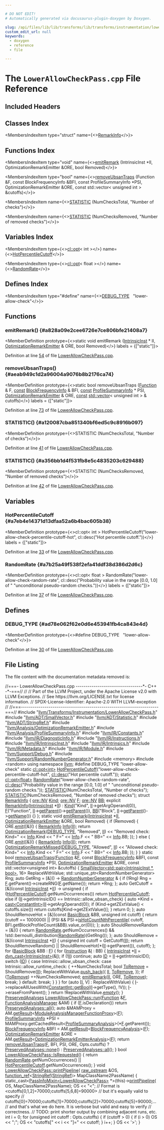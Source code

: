 ```yaml
---

# DO NOT EDIT!
# Automatically generated via docusaurus-plugin-doxygen by Doxygen.

slug: /api/files/lib/lib/transforms/lib/transforms/instrumentation/lowerallowcheckpass-cpp
custom_edit_url: null
keywords:
  - doxygen
  - reference
  - file

---
```





# The `LowerAllowCheckPass.cpp` File Reference

<DoxygenPage pluginConfig={pluginConfig}>



## Included Headers

<IncludesList>
<IncludesListItem
  filePath="llvm/Transforms/Instrumentation/LowerAllowCheckPass.h"
  permalink="/docs/api/files/include/include/llvm/include/llvm/transforms/include/llvm/transforms/instrumentation/lowerallowcheckpass-h"
  isLocal="true" />
<IncludesListItem
  filePath="llvm/ADT/SmallVector.h"
  permalink="/docs/api/files/include/include/llvm/include/llvm/adt/smallvector-h"
  isLocal="true" />
<IncludesListItem
  filePath="llvm/ADT/Statistic.h"
  permalink="/docs/api/files/include/include/llvm/include/llvm/adt/statistic-h"
  isLocal="true" />
<IncludesListItem
  filePath="llvm/ADT/StringRef.h"
  permalink="/docs/api/files/include/include/llvm/include/llvm/adt/stringref-h"
  isLocal="true" />
<IncludesListItem
  filePath="llvm/Analysis/OptimizationRemarkEmitter.h"
  permalink="/docs/api/files/include/include/llvm/include/llvm/analysis/optimizationremarkemitter-h"
  isLocal="true" />
<IncludesListItem
  filePath="llvm/Analysis/ProfileSummaryInfo.h"
  permalink="/docs/api/files/include/include/llvm/include/llvm/analysis/profilesummaryinfo-h"
  isLocal="true" />
<IncludesListItem
  filePath="llvm/IR/Constants.h"
  permalink="/docs/api/files/include/include/llvm/include/llvm/ir/constants-h"
  isLocal="true" />
<IncludesListItem
  filePath="llvm/IR/DiagnosticInfo.h"
  permalink="/docs/api/files/include/include/llvm/include/llvm/ir/diagnosticinfo-h"
  isLocal="true" />
<IncludesListItem
  filePath="llvm/IR/Instructions.h"
  permalink="/docs/api/files/include/include/llvm/include/llvm/ir/instructions-h"
  isLocal="true" />
<IncludesListItem
  filePath="llvm/IR/IntrinsicInst.h"
  permalink="/docs/api/files/include/include/llvm/include/llvm/ir/intrinsicinst-h"
  isLocal="true" />
<IncludesListItem
  filePath="llvm/IR/Intrinsics.h"
  permalink="/docs/api/files/include/include/llvm/include/llvm/ir/intrinsics-h"
  isLocal="true" />
<IncludesListItem
  filePath="llvm/IR/Metadata.h"
  permalink="/docs/api/files/include/include/llvm/include/llvm/ir/metadata-h"
  isLocal="true" />
<IncludesListItem
  filePath="llvm/IR/Module.h"
  permalink="/docs/api/files/include/include/llvm/include/llvm/ir/module-h"
  isLocal="true" />
<IncludesListItem
  filePath="llvm/Support/Debug.h"
  permalink="/docs/api/files/include/include/llvm/include/llvm/support/debug-h"
  isLocal="true" />
<IncludesListItem
  filePath="llvm/Support/RandomNumberGenerator.h"
  permalink="/docs/api/files/include/include/llvm/include/llvm/support/randomnumbergenerator-h"
  isLocal="true" />
<IncludesListItem
  filePath="memory"
  permalink=""
  isLocal="false" />
<IncludesListItem
  filePath="random"
  permalink=""
  isLocal="false" />
</IncludesList>

## Classes Index

<MembersIndex>

<MembersIndexItem
  type="struct"
  name={<><a href="/docs/api/structs/remarkinfo">RemarkInfo</a></>}>
</MembersIndexItem>

</MembersIndex>

## Functions Index

<MembersIndex>

<MembersIndexItem
  type="void"
  name={<><a href="#a828a09e2cee6726e7ce806bfe21408a7">emitRemark</a> (IntrinsicInst &#42;II, OptimizationRemarkEmitter &amp;ORE, bool Removed)</>}>
</MembersIndexItem>

<MembersIndexItem
  type="bool"
  name={<><a href="#aeab949c1d2a96004a9076b8b2176ca74">removeUbsanTraps</a> (Function &amp;F, const BlockFrequencyInfo &amp;BFI, const ProfileSummaryInfo &#42;PSI, OptimizationRemarkEmitter &amp;ORE, const std::vector&lt; unsigned int &gt; &amp;cutoffs)</>}>
</MembersIndexItem>

<MembersIndexItem
  name={<><a href="#a120087cba851340bf6ed5c9c8916b097">STATISTIC</a> (NumChecksTotal, &quot;Number of checks&quot;)</>}>
</MembersIndexItem>

<MembersIndexItem
  name={<><a href="#a356bb1d4f531fb8e5c4835203c629488">STATISTIC</a> (NumChecksRemoved, &quot;Number of removed checks&quot;)</>}>
</MembersIndexItem>

</MembersIndex>

## Variables Index

<MembersIndex>

<MembersIndexItem
  type={<><a href="/docs/api/classes/llvm/cl/opt">cl::opt</a>&lt; int &gt;</>}
  name={<><a href="#a7eb4e14371d13dfaa52a6b4bac605b38">HotPercentileCutoff</a></>}>
</MembersIndexItem>

<MembersIndexItem
  type={<><a href="/docs/api/classes/llvm/cl/opt">cl::opt</a>&lt; float &gt;</>}
  name={<><a href="#a7b25a49f538f2efa41ddf38d386d2d6c">RandomRate</a></>}>
</MembersIndexItem>

</MembersIndex>

## Defines Index

<MembersIndex>

<MembersIndexItem
  type="#define"
  name={<><a href="#ad78e062f62e0d6e453941fb4ca843e4d">DEBUG&#95;TYPE</a>&nbsp;&nbsp;&nbsp;&quot;lower-allow-check&quot;</>}>
</MembersIndexItem>

</MembersIndex>


<SectionDefinition>

## Functions

### emitRemark() {#a828a09e2cee6726e7ce806bfe21408a7}

<MemberDefinition
  prototype={<>static void emitRemark (<a href="/docs/api/classes/llvm/intrinsicinst">IntrinsicInst</a> &#42; II, <a href="/docs/api/classes/llvm/optimizationremarkemitter">OptimizationRemarkEmitter</a> &amp; ORE, bool Removed)</>}
  labels = {["static"]}>

Definition at line <a href="#l00054">54</a> of file <a href="/docs/api/files/lib/lib/transforms/lib/transforms/instrumentation/lowerallowcheckpass-cpp">LowerAllowCheckPass.cpp</a>.
</MemberDefinition>

### removeUbsanTraps() {#aeab949c1d2a96004a9076b8b2176ca74}

<MemberDefinition
  prototype={<>static bool removeUbsanTraps (<a href="/docs/api/classes/llvm/function">Function</a> &amp; F, <a href="/docs/api/files/lib/lib/target/lib/target/aarch64/aarch64promoteconstant-cpp/#a90f8350fecae261c25be85d38b451bff">const</a> <a href="/docs/api/classes/llvm/blockfrequencyinfo">BlockFrequencyInfo</a> &amp; BFI, <a href="/docs/api/files/lib/lib/target/lib/target/aarch64/aarch64promoteconstant-cpp/#a90f8350fecae261c25be85d38b451bff">const</a> <a href="/docs/api/classes/llvm/profilesummaryinfo">ProfileSummaryInfo</a> &#42; PSI, <a href="/docs/api/classes/llvm/optimizationremarkemitter">OptimizationRemarkEmitter</a> &amp; ORE, <a href="/docs/api/files/lib/lib/target/lib/target/aarch64/aarch64promoteconstant-cpp/#a90f8350fecae261c25be85d38b451bff">const</a> <a href="/docs/api/files/lib/lib/target/lib/target/amdgpu/amdgpupromotealloca-cpp/#ac760e37eba1d852d0a28011a1a0ce05f">std::vector</a>&lt; unsigned int &gt; &amp; cutoffs)</>}
  labels = {["static"]}>

Definition at line <a href="#l00073">73</a> of file <a href="/docs/api/files/lib/lib/transforms/lib/transforms/instrumentation/lowerallowcheckpass-cpp">LowerAllowCheckPass.cpp</a>.
</MemberDefinition>

### STATISTIC() {#a120087cba851340bf6ed5c9c8916b097}

<MemberDefinition
  prototype={<>STATISTIC (NumChecksTotal, &quot;Number of checks&quot;)</>}>

Definition at line <a href="#l00041">41</a> of file <a href="/docs/api/files/lib/lib/transforms/lib/transforms/instrumentation/lowerallowcheckpass-cpp">LowerAllowCheckPass.cpp</a>.
</MemberDefinition>

### STATISTIC() {#a356bb1d4f531fb8e5c4835203c629488}

<MemberDefinition
  prototype={<>STATISTIC (NumChecksRemoved, &quot;Number of removed checks&quot;)</>}>

Definition at line <a href="#l00042">42</a> of file <a href="/docs/api/files/lib/lib/transforms/lib/transforms/instrumentation/lowerallowcheckpass-cpp">LowerAllowCheckPass.cpp</a>.
</MemberDefinition>

</SectionDefinition>

<SectionDefinition>

## Variables

### HotPercentileCutoff {#a7eb4e14371d13dfaa52a6b4bac605b38}

<MemberDefinition
  prototype={<>cl::opt&lt; int &gt; HotPercentileCutoff(&quot;lower-allow-check-percentile-cutoff-hot&quot;, cl::desc(&quot;Hot percentile cutoff.&quot;))</>}
  labels = {["static"]}>

Definition at line <a href="#l00033">33</a> of file <a href="/docs/api/files/lib/lib/transforms/lib/transforms/instrumentation/lowerallowcheckpass-cpp">LowerAllowCheckPass.cpp</a>.
</MemberDefinition>

### RandomRate {#a7b25a49f538f2efa41ddf38d386d2d6c}

<MemberDefinition
  prototype={<>cl::opt&lt; float &gt; RandomRate(&quot;lower-allow-check-random-rate&quot;, cl::desc(&quot;Probability value in the range &#91;0.0, 1.0&#93; of &quot; &quot;unconditional pseudo-random checks.&quot;))</>}
  labels = {["static"]}>

Definition at line <a href="#l00037">37</a> of file <a href="/docs/api/files/lib/lib/transforms/lib/transforms/instrumentation/lowerallowcheckpass-cpp">LowerAllowCheckPass.cpp</a>.
</MemberDefinition>

</SectionDefinition>

<SectionDefinition>

## Defines

### DEBUG&#95;TYPE {#ad78e062f62e0d6e453941fb4ca843e4d}

<MemberDefinition
  prototype={<>#define DEBUG&#95;TYPE&nbsp;&nbsp;&nbsp;&quot;lower-allow-check&quot;</>}>

Definition at line <a href="#l00030">30</a> of file <a href="/docs/api/files/lib/lib/transforms/lib/transforms/instrumentation/lowerallowcheckpass-cpp">LowerAllowCheckPass.cpp</a>.
</MemberDefinition>

</SectionDefinition>

## File Listing

The file content with the documentation metadata removed is:

<ProgramListing>

<Link id="l00001" /><CodeLine lineNumber="1"><span class="doxyHighlightComment">//===- LowerAllowCheckPass.cpp ----------------------------------&#42;- C++ -&#42;-===//</span></CodeLine>
<Link id="l00002" /><CodeLine lineNumber="2"><span class="doxyHighlightComment">//</span></CodeLine>
<Link id="l00003" /><CodeLine lineNumber="3"><span class="doxyHighlightComment">// Part of the LLVM Project, under the Apache License v2.0 with LLVM Exceptions.</span></CodeLine>
<Link id="l00004" /><CodeLine lineNumber="4"><span class="doxyHighlightComment">// See https://llvm.org/LICENSE.txt for license information.</span></CodeLine>
<Link id="l00005" /><CodeLine lineNumber="5"><span class="doxyHighlightComment">// SPDX-License-Identifier: Apache-2.0 WITH LLVM-exception</span></CodeLine>
<Link id="l00006" /><CodeLine lineNumber="6"><span class="doxyHighlightComment">//</span></CodeLine>
<Link id="l00007" /><CodeLine lineNumber="7"><span class="doxyHighlightComment">//===----------------------------------------------------------------------===//</span></CodeLine>
<Link id="l00008" /><CodeLine lineNumber="8"></CodeLine>
<Link id="l00009" /><CodeLine lineNumber="9"><span class="doxyHighlightPreprocessor">#include &quot;<a href="/docs/api/files/include/include/llvm/include/llvm/transforms/include/llvm/transforms/instrumentation/lowerallowcheckpass-h">llvm/Transforms/Instrumentation/LowerAllowCheckPass.h</a>&quot;</span></CodeLine>
<Link id="l00010" /><CodeLine lineNumber="10"></CodeLine>
<Link id="l00011" /><CodeLine lineNumber="11"><span class="doxyHighlightPreprocessor">#include &quot;<a href="/docs/api/files/include/include/llvm/include/llvm/adt/smallvector-h">llvm/ADT/SmallVector.h</a>&quot;</span></CodeLine>
<Link id="l00012" /><CodeLine lineNumber="12"><span class="doxyHighlightPreprocessor">#include &quot;<a href="/docs/api/files/include/include/llvm/include/llvm/adt/statistic-h">llvm/ADT/Statistic.h</a>&quot;</span></CodeLine>
<Link id="l00013" /><CodeLine lineNumber="13"><span class="doxyHighlightPreprocessor">#include &quot;<a href="/docs/api/files/include/include/llvm/include/llvm/adt/stringref-h">llvm/ADT/StringRef.h</a>&quot;</span></CodeLine>
<Link id="l00014" /><CodeLine lineNumber="14"><span class="doxyHighlightPreprocessor">#include &quot;<a href="/docs/api/files/include/include/llvm/include/llvm/analysis/optimizationremarkemitter-h">llvm/Analysis/OptimizationRemarkEmitter.h</a>&quot;</span></CodeLine>
<Link id="l00015" /><CodeLine lineNumber="15"><span class="doxyHighlightPreprocessor">#include &quot;<a href="/docs/api/files/include/include/llvm/include/llvm/analysis/profilesummaryinfo-h">llvm/Analysis/ProfileSummaryInfo.h</a>&quot;</span></CodeLine>
<Link id="l00016" /><CodeLine lineNumber="16"><span class="doxyHighlightPreprocessor">#include &quot;<a href="/docs/api/files/include/include/llvm/include/llvm/ir/constants-h">llvm/IR/Constants.h</a>&quot;</span></CodeLine>
<Link id="l00017" /><CodeLine lineNumber="17"><span class="doxyHighlightPreprocessor">#include &quot;<a href="/docs/api/files/include/include/llvm/include/llvm/ir/diagnosticinfo-h">llvm/IR/DiagnosticInfo.h</a>&quot;</span></CodeLine>
<Link id="l00018" /><CodeLine lineNumber="18"><span class="doxyHighlightPreprocessor">#include &quot;<a href="/docs/api/files/include/include/llvm/include/llvm/ir/instructions-h">llvm/IR/Instructions.h</a>&quot;</span></CodeLine>
<Link id="l00019" /><CodeLine lineNumber="19"><span class="doxyHighlightPreprocessor">#include &quot;<a href="/docs/api/files/include/include/llvm/include/llvm/ir/intrinsicinst-h">llvm/IR/IntrinsicInst.h</a>&quot;</span></CodeLine>
<Link id="l00020" /><CodeLine lineNumber="20"><span class="doxyHighlightPreprocessor">#include &quot;<a href="/docs/api/files/include/include/llvm/include/llvm/ir/intrinsics-h">llvm/IR/Intrinsics.h</a>&quot;</span></CodeLine>
<Link id="l00021" /><CodeLine lineNumber="21"><span class="doxyHighlightPreprocessor">#include &quot;<a href="/docs/api/files/include/include/llvm/include/llvm/ir/metadata-h">llvm/IR/Metadata.h</a>&quot;</span></CodeLine>
<Link id="l00022" /><CodeLine lineNumber="22"><span class="doxyHighlightPreprocessor">#include &quot;<a href="/docs/api/files/include/include/llvm/include/llvm/ir/module-h">llvm/IR/Module.h</a>&quot;</span></CodeLine>
<Link id="l00023" /><CodeLine lineNumber="23"><span class="doxyHighlightPreprocessor">#include &quot;<a href="/docs/api/files/include/include/llvm/include/llvm/support/debug-h">llvm/Support/Debug.h</a>&quot;</span></CodeLine>
<Link id="l00024" /><CodeLine lineNumber="24"><span class="doxyHighlightPreprocessor">#include &quot;<a href="/docs/api/files/include/include/llvm/include/llvm/support/randomnumbergenerator-h">llvm/Support/RandomNumberGenerator.h</a>&quot;</span></CodeLine>
<Link id="l00025" /><CodeLine lineNumber="25"><span class="doxyHighlightPreprocessor">#include &lt;memory&gt;</span></CodeLine>
<Link id="l00026" /><CodeLine lineNumber="26"><span class="doxyHighlightPreprocessor">#include &lt;random&gt;</span></CodeLine>
<Link id="l00027" /><CodeLine lineNumber="27"></CodeLine>
<Link id="l00028" /><CodeLine lineNumber="28"><span class="doxyHighlightKeyword">using namespace </span><span class="doxyHighlight"><a href="/docs/api/namespaces/llvm">llvm</a>;</span></CodeLine>
<Link id="l00029" /><CodeLine lineNumber="29"></CodeLine>
<Link id="l00030" /><CodeLine lineNumber="30" lineLink="#ad78e062f62e0d6e453941fb4ca843e4d"><span class="doxyHighlightPreprocessor">#define DEBUG&#95;TYPE &quot;lower-allow-check&quot;</span></CodeLine>
<Link id="l00031" /><CodeLine lineNumber="31"></CodeLine>
<Link id="l00032" /><CodeLine lineNumber="32"><span class="doxyHighlightKeyword">static</span><span class="doxyHighlight"> <a href="/docs/api/classes/llvm/cl/opt">cl::opt&lt;int&gt;</a></span></CodeLine>
<Link id="l00033" /><CodeLine lineNumber="33" lineLink="#a7eb4e14371d13dfaa52a6b4bac605b38"><span class="doxyHighlight">    <a href="#a7eb4e14371d13dfaa52a6b4bac605b38">HotPercentileCutoff</a>(</span><span class="doxyHighlightStringLiteral">&quot;lower-allow-check-percentile-cutoff-hot&quot;</span><span class="doxyHighlight">,</span></CodeLine>
<Link id="l00034" /><CodeLine lineNumber="34"><span class="doxyHighlight">                        <a href="/docs/api/structs/llvm/cl/desc">cl::desc</a>(</span><span class="doxyHighlightStringLiteral">&quot;Hot percentile cutoff.&quot;</span><span class="doxyHighlight">));</span></CodeLine>
<Link id="l00035" /><CodeLine lineNumber="35"></CodeLine>
<Link id="l00036" /><CodeLine lineNumber="36"><span class="doxyHighlightKeyword">static</span><span class="doxyHighlight"> <a href="/docs/api/classes/llvm/cl/opt">cl::opt&lt;float&gt;</a></span></CodeLine>
<Link id="l00037" /><CodeLine lineNumber="37" lineLink="#a7b25a49f538f2efa41ddf38d386d2d6c"><span class="doxyHighlight">    <a href="#a7b25a49f538f2efa41ddf38d386d2d6c">RandomRate</a>(</span><span class="doxyHighlightStringLiteral">&quot;lower-allow-check-random-rate&quot;</span><span class="doxyHighlight">,</span></CodeLine>
<Link id="l00038" /><CodeLine lineNumber="38"><span class="doxyHighlight">               <a href="/docs/api/structs/llvm/cl/desc">cl::desc</a>(</span><span class="doxyHighlightStringLiteral">&quot;Probability value in the range &#91;0.0, 1.0&#93; of &quot;</span></CodeLine>
<Link id="l00039" /><CodeLine lineNumber="39"><span class="doxyHighlight">                        </span><span class="doxyHighlightStringLiteral">&quot;unconditional pseudo-random checks.&quot;</span><span class="doxyHighlight">));</span></CodeLine>
<Link id="l00040" /><CodeLine lineNumber="40"></CodeLine>
<Link id="l00041" /><CodeLine lineNumber="41" lineLink="#a120087cba851340bf6ed5c9c8916b097"><span class="doxyHighlight"><a href="/docs/api/files/include/include/llvm/include/llvm/adt/statistic-h/#ad6117415b93e5675d5a6c8e1855b3b2f">STATISTIC</a>(NumChecksTotal, </span><span class="doxyHighlightStringLiteral">&quot;Number of checks&quot;</span><span class="doxyHighlight">);</span></CodeLine>
<Link id="l00042" /><CodeLine lineNumber="42" lineLink="#a356bb1d4f531fb8e5c4835203c629488"><span class="doxyHighlight"><a href="/docs/api/files/include/include/llvm/include/llvm/adt/statistic-h/#ad6117415b93e5675d5a6c8e1855b3b2f">STATISTIC</a>(NumChecksRemoved, </span><span class="doxyHighlightStringLiteral">&quot;Number of removed checks&quot;</span><span class="doxyHighlight">);</span></CodeLine>
<Link id="l00043" /><CodeLine lineNumber="43"></CodeLine>
<Link id="l00044" /><CodeLine lineNumber="44" lineLink="/docs/api/structs/remarkinfo"><span class="doxyHighlightKeyword">struct </span><span class="doxyHighlight"><a href="/docs/api/structs/remarkinfo/#a1b5cf8ba776df7b10906174971d7225e">RemarkInfo</a> &#123;</span></CodeLine>
<Link id="l00045" /><CodeLine lineNumber="45" lineLink="/docs/api/structs/remarkinfo/#a21f0e40761fcb15a7b660fad53bd7c44"><span class="doxyHighlight">  <a href="/docs/api/namespaces/llvm/ore/#a5ca06dfbc998afac005414d8e9b7c234">ore::NV</a> <a href="/docs/api/structs/remarkinfo/#a21f0e40761fcb15a7b660fad53bd7c44">Kind</a>;</span></CodeLine>
<Link id="l00046" /><CodeLine lineNumber="46" lineLink="/docs/api/structs/remarkinfo/#a863bfbb9b17fc0594b9ec45b7f4e23b3"><span class="doxyHighlight">  <a href="/docs/api/namespaces/llvm/ore/#a5ca06dfbc998afac005414d8e9b7c234">ore::NV</a> <a href="/docs/api/structs/remarkinfo/#a863bfbb9b17fc0594b9ec45b7f4e23b3">F</a>;</span></CodeLine>
<Link id="l00047" /><CodeLine lineNumber="47" lineLink="/docs/api/structs/remarkinfo/#aea03e4e7c8b10e66acc24dafc56d7a87"><span class="doxyHighlight">  <a href="/docs/api/namespaces/llvm/ore/#a5ca06dfbc998afac005414d8e9b7c234">ore::NV</a> <a href="/docs/api/structs/remarkinfo/#aea03e4e7c8b10e66acc24dafc56d7a87">BB</a>;</span></CodeLine>
<Link id="l00048" /><CodeLine lineNumber="48" lineLink="/docs/api/structs/remarkinfo/#a1b5cf8ba776df7b10906174971d7225e"><span class="doxyHighlight">  </span><span class="doxyHighlightKeyword">explicit</span><span class="doxyHighlight"> <a href="/docs/api/structs/remarkinfo/#a1b5cf8ba776df7b10906174971d7225e">RemarkInfo</a>(<a href="/docs/api/classes/llvm/intrinsicinst">IntrinsicInst</a> &#42;<a href="/docs/api/files/lib/lib/target/lib/target/nvptx/nvvmintrrange-cpp/#ac5804672fc0850438d63caec770647f8">II</a>)</span></CodeLine>
<Link id="l00049" /><CodeLine lineNumber="49"><span class="doxyHighlight">      : <a href="/docs/api/structs/remarkinfo/#a21f0e40761fcb15a7b660fad53bd7c44">Kind</a>(</span><span class="doxyHighlightStringLiteral">&quot;Kind&quot;</span><span class="doxyHighlight">, <a href="/docs/api/files/lib/lib/target/lib/target/nvptx/nvvmintrrange-cpp/#ac5804672fc0850438d63caec770647f8">II</a>-&gt;getArgOperand(0)),</span></CodeLine>
<Link id="l00050" /><CodeLine lineNumber="50"><span class="doxyHighlight">        <a href="/docs/api/structs/remarkinfo/#a863bfbb9b17fc0594b9ec45b7f4e23b3">F</a>(</span><span class="doxyHighlightStringLiteral">&quot;Function&quot;</span><span class="doxyHighlight">, <a href="/docs/api/files/lib/lib/target/lib/target/nvptx/nvvmintrrange-cpp/#ac5804672fc0850438d63caec770647f8">II</a>-&gt;<a href="/docs/api/files/lib/lib/analysis/basicaliasanalysis-cpp/#a1b8850f1ed44c12bc3501175a71c251c">getParent</a>()-&gt;<a href="/docs/api/files/lib/lib/analysis/basicaliasanalysis-cpp/#a1b8850f1ed44c12bc3501175a71c251c">getParent</a>()),</span></CodeLine>
<Link id="l00051" /><CodeLine lineNumber="51"><span class="doxyHighlight">        <a href="/docs/api/structs/remarkinfo/#aea03e4e7c8b10e66acc24dafc56d7a87">BB</a>(</span><span class="doxyHighlightStringLiteral">&quot;Block&quot;</span><span class="doxyHighlight">, <a href="/docs/api/files/lib/lib/target/lib/target/nvptx/nvvmintrrange-cpp/#ac5804672fc0850438d63caec770647f8">II</a>-&gt;<a href="/docs/api/files/lib/lib/analysis/basicaliasanalysis-cpp/#a1b8850f1ed44c12bc3501175a71c251c">getParent</a>()-&gt;<a href="/docs/api/files/lib/lib/transforms/lib/transforms/objcarc/provenanceanalysisevaluator-cpp/#a2ee79648e8bce3ddbb26358ff10e3e82">getName</a>()) &#123;&#125;</span></CodeLine>
<Link id="l00052" /><CodeLine lineNumber="52"><span class="doxyHighlight">&#125;;</span></CodeLine>
<Link id="l00053" /><CodeLine lineNumber="53"></CodeLine>
<Link id="l00054" /><CodeLine lineNumber="54" lineLink="#a828a09e2cee6726e7ce806bfe21408a7"><span class="doxyHighlightKeyword">static</span><span class="doxyHighlight"> </span><span class="doxyHighlightKeywordType">void</span><span class="doxyHighlight"> <a href="#a828a09e2cee6726e7ce806bfe21408a7">emitRemark</a>(<a href="/docs/api/classes/llvm/intrinsicinst">IntrinsicInst</a> &#42;<a href="/docs/api/files/lib/lib/target/lib/target/nvptx/nvvmintrrange-cpp/#ac5804672fc0850438d63caec770647f8">II</a>, <a href="/docs/api/classes/llvm/optimizationremarkemitter">OptimizationRemarkEmitter</a> &amp;ORE,</span></CodeLine>
<Link id="l00055" /><CodeLine lineNumber="55"><span class="doxyHighlight">                       </span><span class="doxyHighlightKeywordType">bool</span><span class="doxyHighlight"> Removed) &#123;</span></CodeLine>
<Link id="l00056" /><CodeLine lineNumber="56"><span class="doxyHighlight">  </span><span class="doxyHighlightKeywordFlow">if</span><span class="doxyHighlight"> (Removed) &#123;</span></CodeLine>
<Link id="l00057" /><CodeLine lineNumber="57"><span class="doxyHighlight">    ORE.<a href="/docs/api/classes/llvm/optimizationremarkemitter/#aae6a98aea85aa3af87357cc5448db499">emit</a>(&#91;&amp;&#93;() &#123;</span></CodeLine>
<Link id="l00058" /><CodeLine lineNumber="58"><span class="doxyHighlight">      <a href="/docs/api/structs/remarkinfo">RemarkInfo</a> <a href="/docs/api/files/lib/lib/codegen/lib/codegen/globalisel/cseinfo-cpp/#a75f8a8519c2c9b30e7c06dc5e256fffa">Info</a>(<a href="/docs/api/files/lib/lib/target/lib/target/nvptx/nvvmintrrange-cpp/#ac5804672fc0850438d63caec770647f8">II</a>);</span></CodeLine>
<Link id="l00059" /><CodeLine lineNumber="59"><span class="doxyHighlight">      </span><span class="doxyHighlightKeywordFlow">return</span><span class="doxyHighlight"> <a href="/docs/api/classes/llvm/optimizationremark">OptimizationRemark</a>(<a href="/docs/api/files/include/include/llvm/include/llvm/adt/genericcycleimpl-h/#ad78e062f62e0d6e453941fb4ca843e4d">DEBUG&#95;TYPE</a>, </span><span class="doxyHighlightStringLiteral">&quot;Removed&quot;</span><span class="doxyHighlight">, <a href="/docs/api/files/lib/lib/target/lib/target/nvptx/nvvmintrrange-cpp/#ac5804672fc0850438d63caec770647f8">II</a>)</span></CodeLine>
<Link id="l00060" /><CodeLine lineNumber="60"><span class="doxyHighlight">             &lt;&lt; </span><span class="doxyHighlightStringLiteral">&quot;Removed check: Kind=&quot;</span><span class="doxyHighlight"> &lt;&lt; <a href="/docs/api/files/lib/lib/codegen/lib/codegen/globalisel/cseinfo-cpp/#a75f8a8519c2c9b30e7c06dc5e256fffa">Info</a>.Kind &lt;&lt; </span><span class="doxyHighlightStringLiteral">&quot; F=&quot;</span><span class="doxyHighlight"> &lt;&lt; <a href="/docs/api/files/lib/lib/codegen/lib/codegen/globalisel/cseinfo-cpp/#a75f8a8519c2c9b30e7c06dc5e256fffa">Info</a>.F</span></CodeLine>
<Link id="l00061" /><CodeLine lineNumber="61"><span class="doxyHighlight">             &lt;&lt; </span><span class="doxyHighlightStringLiteral">&quot; BB=&quot;</span><span class="doxyHighlight"> &lt;&lt; <a href="/docs/api/files/lib/lib/codegen/lib/codegen/globalisel/cseinfo-cpp/#a75f8a8519c2c9b30e7c06dc5e256fffa">Info</a>.BB;</span></CodeLine>
<Link id="l00062" /><CodeLine lineNumber="62"><span class="doxyHighlight">    &#125;);</span></CodeLine>
<Link id="l00063" /><CodeLine lineNumber="63"><span class="doxyHighlight">  &#125; </span><span class="doxyHighlightKeywordFlow">else</span><span class="doxyHighlight"> &#123;</span></CodeLine>
<Link id="l00064" /><CodeLine lineNumber="64"><span class="doxyHighlight">    ORE.<a href="/docs/api/classes/llvm/optimizationremarkemitter/#aae6a98aea85aa3af87357cc5448db499">emit</a>(&#91;&amp;&#93;() &#123;</span></CodeLine>
<Link id="l00065" /><CodeLine lineNumber="65"><span class="doxyHighlight">      <a href="/docs/api/structs/remarkinfo">RemarkInfo</a> <a href="/docs/api/files/lib/lib/codegen/lib/codegen/globalisel/cseinfo-cpp/#a75f8a8519c2c9b30e7c06dc5e256fffa">Info</a>(<a href="/docs/api/files/lib/lib/target/lib/target/nvptx/nvvmintrrange-cpp/#ac5804672fc0850438d63caec770647f8">II</a>);</span></CodeLine>
<Link id="l00066" /><CodeLine lineNumber="66"><span class="doxyHighlight">      </span><span class="doxyHighlightKeywordFlow">return</span><span class="doxyHighlight"> <a href="/docs/api/classes/llvm/optimizationremarkmissed">OptimizationRemarkMissed</a>(<a href="/docs/api/files/include/include/llvm/include/llvm/adt/genericcycleimpl-h/#ad78e062f62e0d6e453941fb4ca843e4d">DEBUG&#95;TYPE</a>, </span><span class="doxyHighlightStringLiteral">&quot;Allowed&quot;</span><span class="doxyHighlight">, <a href="/docs/api/files/lib/lib/target/lib/target/nvptx/nvvmintrrange-cpp/#ac5804672fc0850438d63caec770647f8">II</a>)</span></CodeLine>
<Link id="l00067" /><CodeLine lineNumber="67"><span class="doxyHighlight">             &lt;&lt; </span><span class="doxyHighlightStringLiteral">&quot;Allowed check: Kind=&quot;</span><span class="doxyHighlight"> &lt;&lt; <a href="/docs/api/files/lib/lib/codegen/lib/codegen/globalisel/cseinfo-cpp/#a75f8a8519c2c9b30e7c06dc5e256fffa">Info</a>.Kind &lt;&lt; </span><span class="doxyHighlightStringLiteral">&quot; F=&quot;</span><span class="doxyHighlight"> &lt;&lt; <a href="/docs/api/files/lib/lib/codegen/lib/codegen/globalisel/cseinfo-cpp/#a75f8a8519c2c9b30e7c06dc5e256fffa">Info</a>.F</span></CodeLine>
<Link id="l00068" /><CodeLine lineNumber="68"><span class="doxyHighlight">             &lt;&lt; </span><span class="doxyHighlightStringLiteral">&quot; BB=&quot;</span><span class="doxyHighlight"> &lt;&lt; <a href="/docs/api/files/lib/lib/codegen/lib/codegen/globalisel/cseinfo-cpp/#a75f8a8519c2c9b30e7c06dc5e256fffa">Info</a>.BB;</span></CodeLine>
<Link id="l00069" /><CodeLine lineNumber="69"><span class="doxyHighlight">    &#125;);</span></CodeLine>
<Link id="l00070" /><CodeLine lineNumber="70"><span class="doxyHighlight">  &#125;</span></CodeLine>
<Link id="l00071" /><CodeLine lineNumber="71"><span class="doxyHighlight">&#125;</span></CodeLine>
<Link id="l00072" /><CodeLine lineNumber="72"></CodeLine>
<Link id="l00073" /><CodeLine lineNumber="73" lineLink="#aeab949c1d2a96004a9076b8b2176ca74"><span class="doxyHighlightKeyword">static</span><span class="doxyHighlight"> </span><span class="doxyHighlightKeywordType">bool</span><span class="doxyHighlight"> <a href="#aeab949c1d2a96004a9076b8b2176ca74">removeUbsanTraps</a>(<a href="/docs/api/classes/llvm/function">Function</a> &amp;<a href="/docs/api/files/lib/lib/support/md5-cpp/#a96d73bbd7af15cb1fc38c3f4a3bd82e9">F</a>, </span><span class="doxyHighlightKeyword">const</span><span class="doxyHighlight"> <a href="/docs/api/classes/llvm/blockfrequencyinfo">BlockFrequencyInfo</a> &amp;BFI,</span></CodeLine>
<Link id="l00074" /><CodeLine lineNumber="74"><span class="doxyHighlight">                             </span><span class="doxyHighlightKeyword">const</span><span class="doxyHighlight"> <a href="/docs/api/classes/llvm/profilesummaryinfo">ProfileSummaryInfo</a> &#42;PSI,</span></CodeLine>
<Link id="l00075" /><CodeLine lineNumber="75"><span class="doxyHighlight">                             <a href="/docs/api/classes/llvm/optimizationremarkemitter">OptimizationRemarkEmitter</a> &amp;ORE,</span></CodeLine>
<Link id="l00076" /><CodeLine lineNumber="76"><span class="doxyHighlight">                             </span><span class="doxyHighlightKeyword">const</span><span class="doxyHighlight"> std::vector&lt;unsigned int&gt; &amp;cutoffs) &#123;</span></CodeLine>
<Link id="l00077" /><CodeLine lineNumber="77"><span class="doxyHighlight">  <a href="/docs/api/classes/llvm/smallvector">SmallVector&lt;std::pair&lt;IntrinsicInst &#42;, bool&gt;</a>, 16&gt; ReplaceWithValue;</span></CodeLine>
<Link id="l00078" /><CodeLine lineNumber="78"><span class="doxyHighlight">  std::unique&#95;ptr&lt;RandomNumberGenerator&gt; Rng;</span></CodeLine>
<Link id="l00079" /><CodeLine lineNumber="79"></CodeLine>
<Link id="l00080" /><CodeLine lineNumber="80"><span class="doxyHighlight">  </span><span class="doxyHighlightKeyword">auto</span><span class="doxyHighlight"> GetRng = &#91;&amp;&#93;() -&gt; <a href="/docs/api/classes/llvm/randomnumbergenerator">RandomNumberGenerator</a> &amp; &#123;</span></CodeLine>
<Link id="l00081" /><CodeLine lineNumber="81"><span class="doxyHighlight">    </span><span class="doxyHighlightKeywordFlow">if</span><span class="doxyHighlight"> (!Rng)</span></CodeLine>
<Link id="l00082" /><CodeLine lineNumber="82"><span class="doxyHighlight">      Rng = <a href="/docs/api/files/lib/lib/support/md5-cpp/#a96d73bbd7af15cb1fc38c3f4a3bd82e9">F</a>.getParent()-&gt;createRNG(<a href="/docs/api/files/lib/lib/support/md5-cpp/#a96d73bbd7af15cb1fc38c3f4a3bd82e9">F</a>.getName());</span></CodeLine>
<Link id="l00083" /><CodeLine lineNumber="83"><span class="doxyHighlight">    </span><span class="doxyHighlightKeywordFlow">return</span><span class="doxyHighlight"> &#42;Rng;</span></CodeLine>
<Link id="l00084" /><CodeLine lineNumber="84"><span class="doxyHighlight">  &#125;;</span></CodeLine>
<Link id="l00085" /><CodeLine lineNumber="85"></CodeLine>
<Link id="l00086" /><CodeLine lineNumber="86"><span class="doxyHighlight">  </span><span class="doxyHighlightKeyword">auto</span><span class="doxyHighlight"> GetCutoff = &#91;&amp;&#93;(</span><span class="doxyHighlightKeyword">const</span><span class="doxyHighlight"> <a href="/docs/api/classes/llvm/intrinsicinst">IntrinsicInst</a> &#42;<a href="/docs/api/files/lib/lib/target/lib/target/nvptx/nvvmintrrange-cpp/#ac5804672fc0850438d63caec770647f8">II</a>) -&gt; </span><span class="doxyHighlightKeywordType">unsigned</span><span class="doxyHighlight"> &#123;</span></CodeLine>
<Link id="l00087" /><CodeLine lineNumber="87"><span class="doxyHighlight">    </span><span class="doxyHighlightKeywordFlow">if</span><span class="doxyHighlight"> (<a href="#a7eb4e14371d13dfaa52a6b4bac605b38">HotPercentileCutoff</a>.getNumOccurrences())</span></CodeLine>
<Link id="l00088" /><CodeLine lineNumber="88"><span class="doxyHighlight">      </span><span class="doxyHighlightKeywordFlow">return</span><span class="doxyHighlight"> <a href="#a7eb4e14371d13dfaa52a6b4bac605b38">HotPercentileCutoff</a>;</span></CodeLine>
<Link id="l00089" /><CodeLine lineNumber="89"><span class="doxyHighlight">    </span><span class="doxyHighlightKeywordFlow">else</span><span class="doxyHighlight"> </span><span class="doxyHighlightKeywordFlow">if</span><span class="doxyHighlight"> (<a href="/docs/api/files/lib/lib/target/lib/target/nvptx/nvvmintrrange-cpp/#ac5804672fc0850438d63caec770647f8">II</a>-&gt;getIntrinsicID() == Intrinsic::allow&#95;ubsan&#95;check) &#123;</span></CodeLine>
<Link id="l00090" /><CodeLine lineNumber="90"><span class="doxyHighlight">      </span><span class="doxyHighlightKeyword">auto</span><span class="doxyHighlight"> &#42;Kind = <a href="/docs/api/namespaces/llvm/#ac4fc845f5ed92de63cd4474f128f5fc5">cast&lt;ConstantInt&gt;</a>(<a href="/docs/api/files/lib/lib/target/lib/target/nvptx/nvvmintrrange-cpp/#ac5804672fc0850438d63caec770647f8">II</a>-&gt;getArgOperand(0));</span></CodeLine>
<Link id="l00091" /><CodeLine lineNumber="91"><span class="doxyHighlight">      </span><span class="doxyHighlightKeywordFlow">if</span><span class="doxyHighlight"> (Kind-&gt;getZExtValue() &lt; cutoffs.size())</span></CodeLine>
<Link id="l00092" /><CodeLine lineNumber="92"><span class="doxyHighlight">        </span><span class="doxyHighlightKeywordFlow">return</span><span class="doxyHighlight"> cutoffs&#91;Kind-&gt;getZExtValue()&#93;;</span></CodeLine>
<Link id="l00093" /><CodeLine lineNumber="93"><span class="doxyHighlight">    &#125;</span></CodeLine>
<Link id="l00094" /><CodeLine lineNumber="94"></CodeLine>
<Link id="l00095" /><CodeLine lineNumber="95"><span class="doxyHighlight">    </span><span class="doxyHighlightKeywordFlow">return</span><span class="doxyHighlight"> 0;</span></CodeLine>
<Link id="l00096" /><CodeLine lineNumber="96"><span class="doxyHighlight">  &#125;;</span></CodeLine>
<Link id="l00097" /><CodeLine lineNumber="97"></CodeLine>
<Link id="l00098" /><CodeLine lineNumber="98"><span class="doxyHighlight">  </span><span class="doxyHighlightKeyword">auto</span><span class="doxyHighlight"> ShouldRemoveHot = &#91;&amp;&#93;(</span><span class="doxyHighlightKeyword">const</span><span class="doxyHighlight"> <a href="/docs/api/classes/llvm/basicblock">BasicBlock</a> &amp;BB, </span><span class="doxyHighlightKeywordType">unsigned</span><span class="doxyHighlight"> </span><span class="doxyHighlightKeywordType">int</span><span class="doxyHighlight"> cutoff) &#123;</span></CodeLine>
<Link id="l00099" /><CodeLine lineNumber="99"><span class="doxyHighlight">    </span><span class="doxyHighlightKeywordFlow">return</span><span class="doxyHighlight"> (cutoff == 1000000) ||</span></CodeLine>
<Link id="l00100" /><CodeLine lineNumber="100"><span class="doxyHighlight">           (PSI &amp;&amp; PSI-&gt;<a href="/docs/api/classes/llvm/profilesummaryinfo/#a829b6546f1d344de8cc5a6be1dd1e424">isHotCountNthPercentile</a>(</span></CodeLine>
<Link id="l00101" /><CodeLine lineNumber="101"><span class="doxyHighlight">                       cutoff, BFI.getBlockProfileCount(&amp;BB).value&#95;or(0)));</span></CodeLine>
<Link id="l00102" /><CodeLine lineNumber="102"><span class="doxyHighlight">  &#125;;</span></CodeLine>
<Link id="l00103" /><CodeLine lineNumber="103"></CodeLine>
<Link id="l00104" /><CodeLine lineNumber="104"><span class="doxyHighlight">  </span><span class="doxyHighlightKeyword">auto</span><span class="doxyHighlight"> ShouldRemoveRandom = &#91;&amp;&#93;() &#123;</span></CodeLine>
<Link id="l00105" /><CodeLine lineNumber="105"><span class="doxyHighlight">    </span><span class="doxyHighlightKeywordFlow">return</span><span class="doxyHighlight"> <a href="#a7b25a49f538f2efa41ddf38d386d2d6c">RandomRate</a>.getNumOccurrences() &amp;&amp;</span></CodeLine>
<Link id="l00106" /><CodeLine lineNumber="106"><span class="doxyHighlight">           !std::bernoulli&#95;distribution(<a href="#a7b25a49f538f2efa41ddf38d386d2d6c">RandomRate</a>)(GetRng());</span></CodeLine>
<Link id="l00107" /><CodeLine lineNumber="107"><span class="doxyHighlight">  &#125;;</span></CodeLine>
<Link id="l00108" /><CodeLine lineNumber="108"></CodeLine>
<Link id="l00109" /><CodeLine lineNumber="109"><span class="doxyHighlight">  </span><span class="doxyHighlightKeyword">auto</span><span class="doxyHighlight"> ShouldRemove = &#91;&amp;&#93;(</span><span class="doxyHighlightKeyword">const</span><span class="doxyHighlight"> <a href="/docs/api/classes/llvm/intrinsicinst">IntrinsicInst</a> &#42;<a href="/docs/api/files/lib/lib/target/lib/target/nvptx/nvvmintrrange-cpp/#ac5804672fc0850438d63caec770647f8">II</a>) &#123;</span></CodeLine>
<Link id="l00110" /><CodeLine lineNumber="110"><span class="doxyHighlight">    </span><span class="doxyHighlightKeywordType">unsigned</span><span class="doxyHighlight"> </span><span class="doxyHighlightKeywordType">int</span><span class="doxyHighlight"> cutoff = GetCutoff(<a href="/docs/api/files/lib/lib/target/lib/target/nvptx/nvvmintrrange-cpp/#ac5804672fc0850438d63caec770647f8">II</a>);</span></CodeLine>
<Link id="l00111" /><CodeLine lineNumber="111"><span class="doxyHighlight">    </span><span class="doxyHighlightKeywordFlow">return</span><span class="doxyHighlight"> ShouldRemoveRandom() || ShouldRemoveHot(&#42;(<a href="/docs/api/files/lib/lib/target/lib/target/nvptx/nvvmintrrange-cpp/#ac5804672fc0850438d63caec770647f8">II</a>-&gt;getParent()), cutoff);</span></CodeLine>
<Link id="l00112" /><CodeLine lineNumber="112"><span class="doxyHighlight">  &#125;;</span></CodeLine>
<Link id="l00113" /><CodeLine lineNumber="113"></CodeLine>
<Link id="l00114" /><CodeLine lineNumber="114"><span class="doxyHighlight">  </span><span class="doxyHighlightKeywordFlow">for</span><span class="doxyHighlight"> (<a href="/docs/api/classes/llvm/basicblock">BasicBlock</a> &amp;BB : <a href="/docs/api/files/lib/lib/support/md5-cpp/#a96d73bbd7af15cb1fc38c3f4a3bd82e9">F</a>) &#123;</span></CodeLine>
<Link id="l00115" /><CodeLine lineNumber="115"><span class="doxyHighlight">    </span><span class="doxyHighlightKeywordFlow">for</span><span class="doxyHighlight"> (<a href="/docs/api/classes/llvm/instruction">Instruction</a> &amp;<a href="/docs/api/files/lib/lib/support/md5-cpp/#ac0eafdc9ee161b71e7af98af736952fd">I</a> : BB) &#123;</span></CodeLine>
<Link id="l00116" /><CodeLine lineNumber="116"><span class="doxyHighlight">      <a href="/docs/api/classes/llvm/intrinsicinst">IntrinsicInst</a> &#42;<a href="/docs/api/files/lib/lib/target/lib/target/nvptx/nvvmintrrange-cpp/#ac5804672fc0850438d63caec770647f8">II</a> = <a href="/docs/api/namespaces/llvm/#a22eeee01734061ac1b31ccd994c49eef">dyn&#95;cast&lt;IntrinsicInst&gt;</a>(&amp;<a href="/docs/api/files/lib/lib/support/md5-cpp/#ac0eafdc9ee161b71e7af98af736952fd">I</a>);</span></CodeLine>
<Link id="l00117" /><CodeLine lineNumber="117"><span class="doxyHighlight">      </span><span class="doxyHighlightKeywordFlow">if</span><span class="doxyHighlight"> (!<a href="/docs/api/files/lib/lib/target/lib/target/nvptx/nvvmintrrange-cpp/#ac5804672fc0850438d63caec770647f8">II</a>)</span></CodeLine>
<Link id="l00118" /><CodeLine lineNumber="118"><span class="doxyHighlight">        </span><span class="doxyHighlightKeywordFlow">continue</span><span class="doxyHighlight">;</span></CodeLine>
<Link id="l00119" /><CodeLine lineNumber="119"><span class="doxyHighlight">      </span><span class="doxyHighlightKeyword">auto</span><span class="doxyHighlight"> <a href="/docs/api/namespaces/llvm/callingconv/#abdf8cf606905c10634e831390981b0ed">ID</a> = <a href="/docs/api/files/lib/lib/target/lib/target/nvptx/nvvmintrrange-cpp/#ac5804672fc0850438d63caec770647f8">II</a>-&gt;getIntrinsicID();</span></CodeLine>
<Link id="l00120" /><CodeLine lineNumber="120"><span class="doxyHighlight">      </span><span class="doxyHighlightKeywordFlow">switch</span><span class="doxyHighlight"> (<a href="/docs/api/namespaces/llvm/callingconv/#abdf8cf606905c10634e831390981b0ed">ID</a>) &#123;</span></CodeLine>
<Link id="l00121" /><CodeLine lineNumber="121"><span class="doxyHighlight">      </span><span class="doxyHighlightKeywordFlow">case</span><span class="doxyHighlight"> Intrinsic::allow&#95;ubsan&#95;check:</span></CodeLine>
<Link id="l00122" /><CodeLine lineNumber="122"><span class="doxyHighlight">      </span><span class="doxyHighlightKeywordFlow">case</span><span class="doxyHighlight"> Intrinsic::allow&#95;runtime&#95;check: &#123;</span></CodeLine>
<Link id="l00123" /><CodeLine lineNumber="123"><span class="doxyHighlight">        ++NumChecksTotal;</span></CodeLine>
<Link id="l00124" /><CodeLine lineNumber="124"></CodeLine>
<Link id="l00125" /><CodeLine lineNumber="125"><span class="doxyHighlight">        </span><span class="doxyHighlightKeywordType">bool</span><span class="doxyHighlight"> <a href="/docs/api/files/lib/lib/target/lib/target/arm/armlowoverheadloops-cpp/#a3bf42baf773b375802538951c88d8e12">ToRemove</a> = ShouldRemove(<a href="/docs/api/files/lib/lib/target/lib/target/nvptx/nvvmintrrange-cpp/#ac5804672fc0850438d63caec770647f8">II</a>);</span></CodeLine>
<Link id="l00126" /><CodeLine lineNumber="126"></CodeLine>
<Link id="l00127" /><CodeLine lineNumber="127"><span class="doxyHighlight">        ReplaceWithValue.<a href="/docs/api/classes/llvm/smallvectortemplatebase/#af42bfbc067df27c19ee2fc859df58799">push&#95;back</a>(&#123;</span></CodeLine>
<Link id="l00128" /><CodeLine lineNumber="128"><span class="doxyHighlight">            <a href="/docs/api/files/lib/lib/target/lib/target/nvptx/nvvmintrrange-cpp/#ac5804672fc0850438d63caec770647f8">II</a>,</span></CodeLine>
<Link id="l00129" /><CodeLine lineNumber="129"><span class="doxyHighlight">            <a href="/docs/api/files/lib/lib/target/lib/target/arm/armlowoverheadloops-cpp/#a3bf42baf773b375802538951c88d8e12">ToRemove</a>,</span></CodeLine>
<Link id="l00130" /><CodeLine lineNumber="130"><span class="doxyHighlight">        &#125;);</span></CodeLine>
<Link id="l00131" /><CodeLine lineNumber="131"><span class="doxyHighlight">        </span><span class="doxyHighlightKeywordFlow">if</span><span class="doxyHighlight"> (<a href="/docs/api/files/lib/lib/target/lib/target/arm/armlowoverheadloops-cpp/#a3bf42baf773b375802538951c88d8e12">ToRemove</a>)</span></CodeLine>
<Link id="l00132" /><CodeLine lineNumber="132"><span class="doxyHighlight">          ++NumChecksRemoved;</span></CodeLine>
<Link id="l00133" /><CodeLine lineNumber="133"><span class="doxyHighlight">        <a href="#a828a09e2cee6726e7ce806bfe21408a7">emitRemark</a>(<a href="/docs/api/files/lib/lib/target/lib/target/nvptx/nvvmintrrange-cpp/#ac5804672fc0850438d63caec770647f8">II</a>, ORE, <a href="/docs/api/files/lib/lib/target/lib/target/arm/armlowoverheadloops-cpp/#a3bf42baf773b375802538951c88d8e12">ToRemove</a>);</span></CodeLine>
<Link id="l00134" /><CodeLine lineNumber="134"><span class="doxyHighlight">        </span><span class="doxyHighlightKeywordFlow">break</span><span class="doxyHighlight">;</span></CodeLine>
<Link id="l00135" /><CodeLine lineNumber="135"><span class="doxyHighlight">      &#125;</span></CodeLine>
<Link id="l00136" /><CodeLine lineNumber="136"><span class="doxyHighlight">      </span><span class="doxyHighlightKeywordFlow">default</span><span class="doxyHighlight">:</span></CodeLine>
<Link id="l00137" /><CodeLine lineNumber="137"><span class="doxyHighlight">        </span><span class="doxyHighlightKeywordFlow">break</span><span class="doxyHighlight">;</span></CodeLine>
<Link id="l00138" /><CodeLine lineNumber="138"><span class="doxyHighlight">      &#125;</span></CodeLine>
<Link id="l00139" /><CodeLine lineNumber="139"><span class="doxyHighlight">    &#125;</span></CodeLine>
<Link id="l00140" /><CodeLine lineNumber="140"><span class="doxyHighlight">  &#125;</span></CodeLine>
<Link id="l00141" /><CodeLine lineNumber="141"></CodeLine>
<Link id="l00142" /><CodeLine lineNumber="142"><span class="doxyHighlight">  </span><span class="doxyHighlightKeywordFlow">for</span><span class="doxyHighlight"> (</span><span class="doxyHighlightKeyword">auto</span><span class="doxyHighlight"> &#91;<a href="/docs/api/files/lib/lib/support/md5-cpp/#ac0eafdc9ee161b71e7af98af736952fd">I</a>, V&#93; : ReplaceWithValue) &#123;</span></CodeLine>
<Link id="l00143" /><CodeLine lineNumber="143"><span class="doxyHighlight">    <a href="/docs/api/files/lib/lib/support/md5-cpp/#ac0eafdc9ee161b71e7af98af736952fd">I</a>-&gt;replaceAllUsesWith(<a href="/docs/api/classes/llvm/constantint/#afe7d477c6022fe7123b90e3b39c58e69">ConstantInt::getBool</a>(<a href="/docs/api/files/lib/lib/support/md5-cpp/#ac0eafdc9ee161b71e7af98af736952fd">I</a>-&gt;getType(), !V));</span></CodeLine>
<Link id="l00144" /><CodeLine lineNumber="144"><span class="doxyHighlight">    <a href="/docs/api/files/lib/lib/support/md5-cpp/#ac0eafdc9ee161b71e7af98af736952fd">I</a>-&gt;eraseFromParent();</span></CodeLine>
<Link id="l00145" /><CodeLine lineNumber="145"><span class="doxyHighlight">  &#125;</span></CodeLine>
<Link id="l00146" /><CodeLine lineNumber="146"></CodeLine>
<Link id="l00147" /><CodeLine lineNumber="147"><span class="doxyHighlight">  </span><span class="doxyHighlightKeywordFlow">return</span><span class="doxyHighlight"> !ReplaceWithValue.<a href="/docs/api/classes/llvm/smallvectortemplatecommon/#ad9a3c7bc26b130377bbafc170b5f88a2">empty</a>();</span></CodeLine>
<Link id="l00148" /><CodeLine lineNumber="148"><span class="doxyHighlight">&#125;</span></CodeLine>
<Link id="l00149" /><CodeLine lineNumber="149"></CodeLine>
<Link id="l00150" /><CodeLine lineNumber="150" lineLink="/docs/api/classes/llvm/lowerallowcheckpass/#a0333cadd9ec11ea319d1fd3d3e0e6f05"><span class="doxyHighlight"><a href="/docs/api/classes/llvm/preservedanalyses">PreservedAnalyses</a> <a href="/docs/api/classes/llvm/lowerallowcheckpass/#a0333cadd9ec11ea319d1fd3d3e0e6f05">LowerAllowCheckPass::run</a>(<a href="/docs/api/classes/llvm/function">Function</a> &amp;<a href="/docs/api/files/lib/lib/support/md5-cpp/#a96d73bbd7af15cb1fc38c3f4a3bd82e9">F</a>,</span></CodeLine>
<Link id="l00151" /><CodeLine lineNumber="151"><span class="doxyHighlight">                                           <a href="/docs/api/namespaces/llvm/#adce09a5a0de0e3177eb00e932734af2f">FunctionAnalysisManager</a> &amp;AM) &#123;</span></CodeLine>
<Link id="l00152" /><CodeLine lineNumber="152"><span class="doxyHighlight">  </span><span class="doxyHighlightKeywordFlow">if</span><span class="doxyHighlight"> (<a href="/docs/api/files/lib/lib/support/md5-cpp/#a96d73bbd7af15cb1fc38c3f4a3bd82e9">F</a>.isDeclaration())</span></CodeLine>
<Link id="l00153" /><CodeLine lineNumber="153"><span class="doxyHighlight">    </span><span class="doxyHighlightKeywordFlow">return</span><span class="doxyHighlight"> <a href="/docs/api/classes/llvm/preservedanalyses/#a1258a1ff55557c27684010ebd7283712">PreservedAnalyses::all</a>();</span></CodeLine>
<Link id="l00154" /><CodeLine lineNumber="154"><span class="doxyHighlight">  </span><span class="doxyHighlightKeyword">auto</span><span class="doxyHighlight"> &amp;MAMProxy = AM.<a href="/docs/api/classes/llvm/analysismanager/#aaab1fad63e4f3b8679469720a873fedd">getResult</a>&lt;<a href="/docs/api/namespaces/llvm/#a2b0ee73723ccffec457f8712220b0c25">ModuleAnalysisManagerFunctionProxy</a>&gt;(<a href="/docs/api/files/lib/lib/support/md5-cpp/#a96d73bbd7af15cb1fc38c3f4a3bd82e9">F</a>);</span></CodeLine>
<Link id="l00155" /><CodeLine lineNumber="155"><span class="doxyHighlight">  <a href="/docs/api/classes/llvm/profilesummaryinfo">ProfileSummaryInfo</a> &#42;PSI =</span></CodeLine>
<Link id="l00156" /><CodeLine lineNumber="156"><span class="doxyHighlight">      MAMProxy.getCachedResult&lt;<a href="/docs/api/classes/llvm/profilesummaryanalysis">ProfileSummaryAnalysis</a>&gt;(&#42;<a href="/docs/api/files/lib/lib/support/md5-cpp/#a96d73bbd7af15cb1fc38c3f4a3bd82e9">F</a>.getParent());</span></CodeLine>
<Link id="l00157" /><CodeLine lineNumber="157"><span class="doxyHighlight">  <a href="/docs/api/classes/llvm/blockfrequencyinfo">BlockFrequencyInfo</a> &amp;BFI = AM.<a href="/docs/api/classes/llvm/analysismanager/#aaab1fad63e4f3b8679469720a873fedd">getResult</a>&lt;<a href="/docs/api/classes/llvm/blockfrequencyanalysis">BlockFrequencyAnalysis</a>&gt;(<a href="/docs/api/files/lib/lib/support/md5-cpp/#a96d73bbd7af15cb1fc38c3f4a3bd82e9">F</a>);</span></CodeLine>
<Link id="l00158" /><CodeLine lineNumber="158"><span class="doxyHighlight">  <a href="/docs/api/classes/llvm/optimizationremarkemitter">OptimizationRemarkEmitter</a> &amp;ORE =</span></CodeLine>
<Link id="l00159" /><CodeLine lineNumber="159"><span class="doxyHighlight">      AM.<a href="/docs/api/classes/llvm/analysismanager/#aaab1fad63e4f3b8679469720a873fedd">getResult</a>&lt;<a href="/docs/api/classes/llvm/optimizationremarkemitteranalysis">OptimizationRemarkEmitterAnalysis</a>&gt;(<a href="/docs/api/files/lib/lib/support/md5-cpp/#a96d73bbd7af15cb1fc38c3f4a3bd82e9">F</a>);</span></CodeLine>
<Link id="l00160" /><CodeLine lineNumber="160"></CodeLine>
<Link id="l00161" /><CodeLine lineNumber="161"><span class="doxyHighlight">  </span><span class="doxyHighlightKeywordFlow">return</span><span class="doxyHighlight"> <a href="#aeab949c1d2a96004a9076b8b2176ca74">removeUbsanTraps</a>(<a href="/docs/api/files/lib/lib/support/md5-cpp/#a96d73bbd7af15cb1fc38c3f4a3bd82e9">F</a>, BFI, PSI, ORE, Opts.cutoffs)</span></CodeLine>
<Link id="l00162" /><CodeLine lineNumber="162"><span class="doxyHighlight">             ? <a href="/docs/api/classes/llvm/preservedanalyses/#a03797a73044a81cbc6a3409d6c72ee8f">PreservedAnalyses::none</a>()</span></CodeLine>
<Link id="l00163" /><CodeLine lineNumber="163"><span class="doxyHighlight">             : <a href="/docs/api/classes/llvm/preservedanalyses/#a1258a1ff55557c27684010ebd7283712">PreservedAnalyses::all</a>();</span></CodeLine>
<Link id="l00164" /><CodeLine lineNumber="164"><span class="doxyHighlight">&#125;</span></CodeLine>
<Link id="l00165" /><CodeLine lineNumber="165"></CodeLine>
<Link id="l00166" /><CodeLine lineNumber="166" lineLink="/docs/api/classes/llvm/lowerallowcheckpass/#aee3bbad56b3c1f84baf021c23ac02114"><span class="doxyHighlightKeywordType">bool</span><span class="doxyHighlight"> <a href="/docs/api/classes/llvm/lowerallowcheckpass/#aee3bbad56b3c1f84baf021c23ac02114">LowerAllowCheckPass::IsRequested</a>() &#123;</span></CodeLine>
<Link id="l00167" /><CodeLine lineNumber="167"><span class="doxyHighlight">  </span><span class="doxyHighlightKeywordFlow">return</span><span class="doxyHighlight"> <a href="#a7b25a49f538f2efa41ddf38d386d2d6c">RandomRate</a>.getNumOccurrences() ||</span></CodeLine>
<Link id="l00168" /><CodeLine lineNumber="168"><span class="doxyHighlight">         <a href="#a7eb4e14371d13dfaa52a6b4bac605b38">HotPercentileCutoff</a>.getNumOccurrences();</span></CodeLine>
<Link id="l00169" /><CodeLine lineNumber="169"><span class="doxyHighlight">&#125;</span></CodeLine>
<Link id="l00170" /><CodeLine lineNumber="170"></CodeLine>
<Link id="l00171" /><CodeLine lineNumber="171" lineLink="/docs/api/classes/llvm/lowerallowcheckpass/#abd0156c4a3d7d818e2c799e39fea37d9"><span class="doxyHighlightKeywordType">void</span><span class="doxyHighlight"> <a href="/docs/api/classes/llvm/lowerallowcheckpass/#abd0156c4a3d7d818e2c799e39fea37d9">LowerAllowCheckPass::printPipeline</a>(</span></CodeLine>
<Link id="l00172" /><CodeLine lineNumber="172"><span class="doxyHighlight">    <a href="/docs/api/classes/llvm/raw-ostream">raw&#95;ostream</a> &amp;OS, <a href="/docs/api/classes/llvm/function-ref">function&#95;ref</a>&lt;<a href="/docs/api/classes/llvm/stringref">StringRef</a>(<a href="/docs/api/classes/llvm/stringref">StringRef</a>)&gt; MapClassName2PassName) &#123;</span></CodeLine>
<Link id="l00173" /><CodeLine lineNumber="173"><span class="doxyHighlight">  </span><span class="doxyHighlightKeyword">static&#95;cast&lt;</span><span class="doxyHighlight"><a href="/docs/api/structs/llvm/passinfomixin">PassInfoMixin&lt;LowerAllowCheckPass&gt;</a> &#42;</span><span class="doxyHighlightKeyword">&gt;</span><span class="doxyHighlight">(</span><span class="doxyHighlightKeyword">this</span><span class="doxyHighlight">)-&gt;<a href="/docs/api/classes/llvm/lowerallowcheckpass/#abd0156c4a3d7d818e2c799e39fea37d9">printPipeline</a>(</span></CodeLine>
<Link id="l00174" /><CodeLine lineNumber="174"><span class="doxyHighlight">      OS, MapClassName2PassName);</span></CodeLine>
<Link id="l00175" /><CodeLine lineNumber="175"><span class="doxyHighlight">  OS &lt;&lt; </span><span class="doxyHighlightStringLiteral">&quot;&lt;&quot;</span><span class="doxyHighlight">;</span></CodeLine>
<Link id="l00176" /><CodeLine lineNumber="176"></CodeLine>
<Link id="l00177" /><CodeLine lineNumber="177"><span class="doxyHighlight">  </span><span class="doxyHighlightComment">// Format is &lt;cutoffs&#91;0,1,2&#93;=70000;cutoffs&#91;5,6,8&#93;=90000&gt;</span></CodeLine>
<Link id="l00178" /><CodeLine lineNumber="178"><span class="doxyHighlight">  </span><span class="doxyHighlightComment">// but it&#39;s equally valid to specify</span></CodeLine>
<Link id="l00179" /><CodeLine lineNumber="179"><span class="doxyHighlight">  </span><span class="doxyHighlightComment">//   cutoffs&#91;0&#93;=70000;cutoffs&#91;1&#93;=70000;cutoffs&#91;2&#93;=70000;cutoffs&#91;5&#93;=90000;...</span></CodeLine>
<Link id="l00180" /><CodeLine lineNumber="180"><span class="doxyHighlight">  </span><span class="doxyHighlightComment">// and that&#39;s what we do here. It is verbose but valid and easy to verify</span></CodeLine>
<Link id="l00181" /><CodeLine lineNumber="181"><span class="doxyHighlight">  </span><span class="doxyHighlightComment">// correctness.</span></CodeLine>
<Link id="l00182" /><CodeLine lineNumber="182"><span class="doxyHighlight">  </span><span class="doxyHighlightComment">// TODO: print shorter output by combining adjacent runs, etc.</span></CodeLine>
<Link id="l00183" /><CodeLine lineNumber="183"><span class="doxyHighlight">  </span><span class="doxyHighlightKeywordType">int</span><span class="doxyHighlight"> i = 0;</span></CodeLine>
<Link id="l00184" /><CodeLine lineNumber="184"><span class="doxyHighlight">  </span><span class="doxyHighlightKeywordFlow">for</span><span class="doxyHighlight"> (</span><span class="doxyHighlightKeywordType">unsigned</span><span class="doxyHighlight"> </span><span class="doxyHighlightKeywordType">int</span><span class="doxyHighlight"> cutoff : Opts.cutoffs) &#123;</span></CodeLine>
<Link id="l00185" /><CodeLine lineNumber="185"><span class="doxyHighlight">    </span><span class="doxyHighlightKeywordFlow">if</span><span class="doxyHighlight"> (cutoff &gt; 0) &#123;</span></CodeLine>
<Link id="l00186" /><CodeLine lineNumber="186"><span class="doxyHighlight">      </span><span class="doxyHighlightKeywordFlow">if</span><span class="doxyHighlight"> (i &gt; 0)</span></CodeLine>
<Link id="l00187" /><CodeLine lineNumber="187"><span class="doxyHighlight">        OS &lt;&lt; </span><span class="doxyHighlightStringLiteral">&quot;;&quot;</span><span class="doxyHighlight">;</span></CodeLine>
<Link id="l00188" /><CodeLine lineNumber="188"><span class="doxyHighlight">      OS &lt;&lt; </span><span class="doxyHighlightStringLiteral">&quot;cutoffs&#91;&quot;</span><span class="doxyHighlight"> &lt;&lt; i &lt;&lt; </span><span class="doxyHighlightStringLiteral">&quot;&#93;=&quot;</span><span class="doxyHighlight"> &lt;&lt; cutoff;</span></CodeLine>
<Link id="l00189" /><CodeLine lineNumber="189"><span class="doxyHighlight">    &#125;</span></CodeLine>
<Link id="l00190" /><CodeLine lineNumber="190"></CodeLine>
<Link id="l00191" /><CodeLine lineNumber="191"><span class="doxyHighlight">    i++;</span></CodeLine>
<Link id="l00192" /><CodeLine lineNumber="192"><span class="doxyHighlight">  &#125;</span></CodeLine>
<Link id="l00193" /><CodeLine lineNumber="193"><span class="doxyHighlight">  OS &lt;&lt; </span><span class="doxyHighlightCharLiteral">&#39;&gt;&#39;</span><span class="doxyHighlight">;</span></CodeLine>
<Link id="l00194" /><CodeLine lineNumber="194"><span class="doxyHighlight">&#125;</span></CodeLine>

</ProgramListing>


</DoxygenPage>
